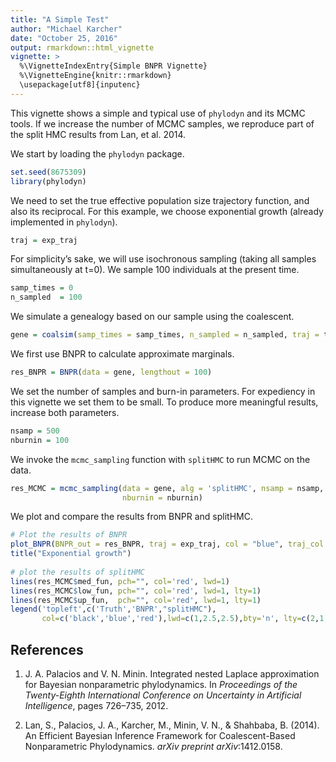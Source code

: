```yaml
---
title: "A Simple Test"
author: "Michael Karcher"
date: "October 25, 2016"
output: rmarkdown::html_vignette
vignette: >
  %\VignetteIndexEntry{Simple BNPR Vignette}
  %\VignetteEngine{knitr::rmarkdown}
  \usepackage[utf8]{inputenc}
---
```


This vignette shows a simple and typical use of `phylodyn` and its MCMC tools. If we increase the number of MCMC samples, we reproduce part of the split HMC results from Lan, et al. 2014.

We start by loading the `phylodyn` package.

```r
set.seed(8675309)
library(phylodyn)
```

We need to set the true effective population size trajectory function, and also its reciprocal. For this example, we choose exponential growth (already implemented in `phylodyn`).

```r
traj = exp_traj
```

For simplicity's sake, we will use isochronous sampling (taking all samples simultaneously at t=0). We sample 100 individuals at the present time.

```r
samp_times = 0
n_sampled  = 100
```

We simulate a genealogy based on our sample using the coalescent.

```r
gene = coalsim(samp_times = samp_times, n_sampled = n_sampled, traj = traj, lower_bound = 1/20)
```

We first use BNPR to calculate approximate marginals.

```r
res_BNPR = BNPR(data = gene, lengthout = 100)
```

We set the number of samples and burn-in parameters. For expediency in this vignette we set them to be small. To produce more meaningful results, increase both parameters.

```r
nsamp = 500
nburnin = 100
```

We invoke the `mcmc_sampling` function with `splitHMC` to run MCMC on the data.

```r
res_MCMC = mcmc_sampling(data = gene, alg = 'splitHMC', nsamp = nsamp,
                         nburnin = nburnin)
```

We plot and compare the results from BNPR and splitHMC.

```r
# Plot the results of BNPR
plot_BNPR(BNPR_out = res_BNPR, traj = exp_traj, col = "blue", traj_col = "black")
title("Exponential growth")
  
# plot the results of splitHMC
lines(res_MCMC$med_fun, pch="", col='red', lwd=1)
lines(res_MCMC$low_fun, pch="", col='red', lwd=1, lty=1)
lines(res_MCMC$up_fun,  pch="", col='red', lwd=1, lty=1)
legend('topleft',c('Truth','BNPR',"splitHMC"),
       col=c('black','blue','red'),lwd=c(1,2.5,2.5),bty='n', lty=c(2,1,1))
```

## References

1. J. A. Palacios and V. N. Minin.
Integrated nested Laplace approximation for Bayesian nonparametric phylodynamics.
In *Proceedings of the Twenty-Eighth International Conference on Uncertainty in Artificial Intelligence*, pages 726–735, 2012.

2. Lan, S., Palacios, J. A., Karcher, M., Minin, V. N., & Shahbaba, B. (2014).
An Efficient Bayesian Inference Framework for Coalescent-Based Nonparametric Phylodynamics.
*arXiv preprint arXiv*:1412.0158.